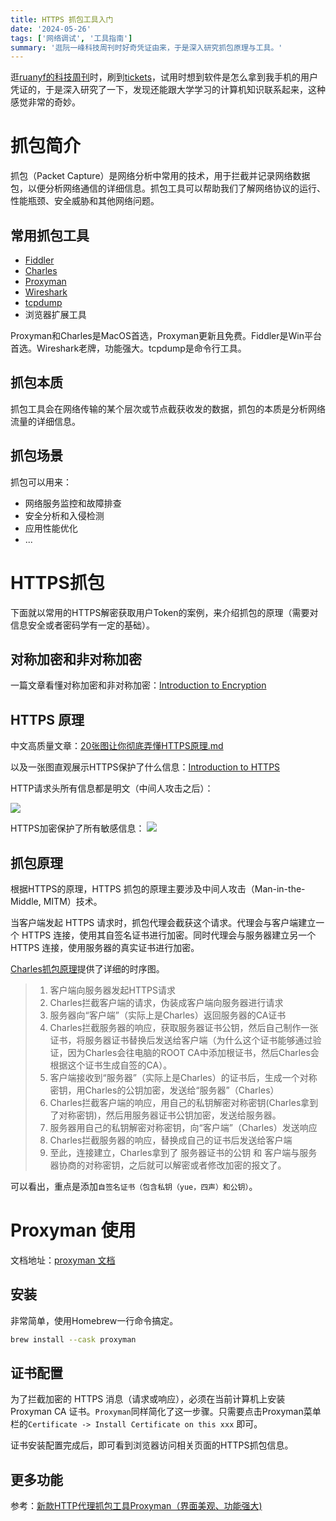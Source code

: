 ```yaml
---
title: HTTPS 抓包工具入门
date: '2024-05-26'
tags: ['网络调试', '工具指南']
summary: '逛阮一峰科技周刊时好奇凭证由来，于是深入研究抓包原理与工具。'
---
```


逛[ruanyf的科技周刊](https://github.com/ruanyf/weekly)时，刷到[tickets](https://github.com/shiyutim/tickets?tab=readme-ov-file)，试用时想到软件是怎么拿到我手机的用户凭证的，于是深入研究了一下，发现还能跟大学学习的计算机知识联系起来，这种感觉非常的奇妙。

# 抓包简介
抓包（Packet Capture）是网络分析中常用的技术，用于拦截并记录网络数据包，以便分析网络通信的详细信息。抓包工具可以帮助我们了解网络协议的运行、性能瓶颈、安全威胁和其他网络问题。

## 常用抓包工具
- [Fiddler](https://www.telerik.com/fiddler/fiddler-classic)
- [Charles](https://www.charlesproxy.com)
- [Proxyman](https://github.com/ProxymanApp/Proxyman)
- [Wireshark](https://www.wireshark.org)
- [tcpdump](https://www.tcpdump.org)
- 浏览器扩展工具

Proxyman和Charles是MacOS首选，Proxyman更新且免费。Fiddler是Win平台首选。Wireshark老牌，功能强大。tcpdump是命令行工具。

## 抓包本质
抓包工具会在网络传输的某个层次或节点截获收发的数据，抓包的本质是分析网络流量的详细信息。

## 抓包场景
抓包可以用来：
- 网络服务监控和故障排查
- 安全分析和入侵检测
- 应用性能优化
- ...

# HTTPS抓包

下面就以常用的HTTPS解密获取用户Token的案例，来介绍抓包的原理（需要对信息安全或者密码学有一定的基础）。

## 对称加密和非对称加密

一篇文章看懂对称加密和非对称加密：[Introduction to Encryption](https://medium.com/@isuruj/introduction-to-encryption-4b810996a871)

## HTTPS 原理

中文高质量文章：[20张图让你彻底弄懂HTTPS原理.md](https://github.com/allentofight/easy-cs/blob/main/网络/20张图让你彻底弄懂HTTPS原理.md)

以及一张图直观展示HTTPS保护了什么信息：[Introduction to HTTPS](https://www.cio.gov/faq/)

HTTP请求头所有信息都是明文（中间人攻击之后）：

![](https://www.cio.gov/assets/images/with-http-headers.png)

HTTPS加密保护了所有敏感信息：
![](https://www.cio.gov/assets/images/with-https-headers.png)

## 抓包原理
根据HTTPS的原理，HTTPS 抓包的原理主要涉及中间人攻击（Man-in-the-Middle, MITM）技术。

当客户端发起 HTTPS 请求时，抓包代理会截获这个请求。代理会与客户端建立一个 HTTPS 连接，使用其自签名证书进行加密。同时代理会与服务器建立另一个 HTTPS 连接，使用服务器的真实证书进行加密。

[Charles抓包原理](https://juejin.cn/post/6960581063928184862)提供了详细的时序图。

> 1. 客户端向服务器发起HTTPS请求
> 2. Charles拦截客户端的请求，伪装成客户端向服务器进行请求
> 3. 服务器向“客户端”（实际上是Charles）返回服务器的CA证书
> 4. Charles拦截服务器的响应，获取服务器证书公钥，然后自己制作一张证书，将服务器证书替换后发送给客户端（为什么这个证书能够通过验证，因为Charles会往电脑的ROOT CA中添加根证书，然后Charles会根据这个证书生成自签的CA）。
> 5. 客户端接收到“服务器”（实际上是Charles）的证书后，生成一个对称密钥，用Charles的公钥加密，发送给“服务器”（Charles）
> 6. Charles拦截客户端的响应，用自己的私钥解密对称密钥(Charles拿到了对称密钥)，然后用服务器证书公钥加密，发送给服务器。
> 7. 服务器用自己的私钥解密对称密钥，向“客户端”（Charles）发送响应
> 8.  Charles拦截服务器的响应，替换成自己的证书后发送给客户端
> 9. 至此，连接建立，Charles拿到了 服务器证书的公钥 和 客户端与服务器协商的对称密钥，之后就可以解密或者修改加密的报文了。

可以看出，重点是添加`自签名证书（包含私钥（yue，四声）和公钥）`。

# Proxyman 使用

文档地址：[proxyman 文档](https://docs.proxyman.io)

## 安装
非常简单，使用Homebrew一行命令搞定。
```sh
brew install --cask proxyman
```
## 证书配置
为了拦截加密的 HTTPS 消息（请求或响应），必须在当前计算机上安装Proxyman CA 证书。`Proxyman`同样简化了这一步骤。只需要点击Proxyman菜单栏的`Certificate -> Install Certificate on this xxx` 即可。

证书安装配置完成后，即可看到浏览器访问相关页面的HTTPS抓包信息。

## 更多功能
参考：[新款HTTP代理抓包工具Proxyman（界面美观、功能强大)](https://zhuanlan.zhihu.com/p/615245447)
